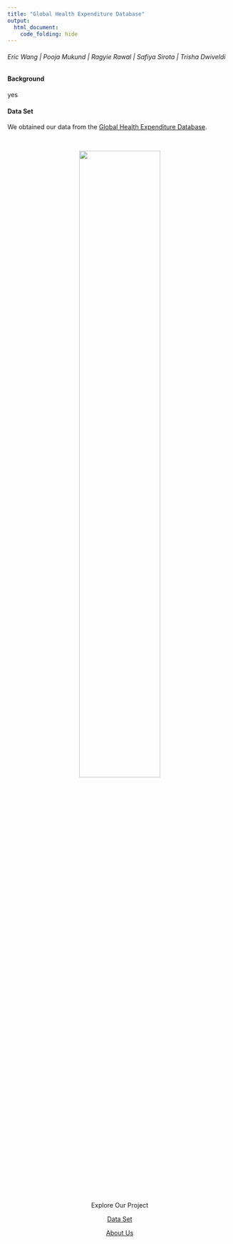 ```yaml
---
title: "Global Health Expenditure Database"
output: 
  html_document:
    code_folding: hide
---
```


<h6 style="text-align: left;" markdown="1">Eric Wang |  Pooja Mukund |  Ragyie Rawal |  Safiya Sirota |  Trisha Dwiveldi </h6>

#### Background

yes

#### Data Set

We obtained our data from the [Global Health Expenditure Database](https://apps.who.int/nha/database).

<br>
<center>

<img src="images/columbiabiostats.png" style="width:60%">

Explore Our Project

[Data Set](dataset.html)

[About Us](about.html)